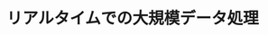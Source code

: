 ﻿---
title: "リアルタイムでの大規模データ処理"
category: "名誉教授(2015-)"
vol: "72"
interviewee: "鈴村 豊太郎"
url: ""
tags: []
pdf: "72-3-suzumura.pdf"
facephoto: ""
career: ""
preface: "近年、ネットワーク技術の進歩やさまざまな通信 機器の普及により、私たちは大量の情報をリアルタ イムで受け取れるようになった。 時々刻々と送られてくる大量の情報をリアルタイ ムで扱うために、データストリーム処理という新た なデータ処理が注目されている。データストリーム 処理は、送られてくるデータを逐次的に処理するこ とで、リアルタイムでのデータ処理を可能とする。 鈴村研究室では、データストリーム処理のソフト ウェアを設計することを想定し、その上で浮かび上 がってくるさまざまな課題を研究している。"
---
